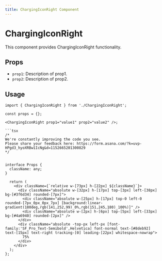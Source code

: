 ```yaml
---
title: ChargingIconRight Component
---
```


# ChargingIconRight

This component provides ChargingIconRight functionality.

## Props

- `prop1`: Description of prop1.
- `prop2`: Description of prop2.

## Usage

```tsx
import { ChargingIconRight } from './ChargingIconRight';

const props = {};

<ChargingIconRight prop1="value1" prop2="value2" />;

```tsx
/*
We're constantly improving the code you see. 
Please share your feedback here: https://form.asana.com/?k=uvp-HPgd3_hyoXRBw1IcNg&d=1152665201300829
*/


interface Props {
  className: any;
}

  return (
    <div className={`relative w-[73px] h-[22px] ${className}`}>
      <div className="absolute w-[32px] h-[17px] top-[3px] left-[38px] bg-[#3f6d34] rounded-[7px]">
        <div className="absolute w-[25px] h-[17px] top-0 left-0 rounded-[7px_0px_0px_7px] [background:linear-gradient(180deg,rgb(141,252,99)_0%,rgb(151,245,180)_100%)]" />
        <div className="absolute w-[2px] h-[6px] top-[5px] left-[33px] bg-[#4a6940] rounded-[2px]" />
      </div>
      <div className="absolute -top-px left-px [font-family:'SF_Pro_Text-Semibold',Helvetica] font-normal text-[#8deb92] text-[15px] text-right tracking-[0] leading-[22px] whitespace-nowrap">
        75%
      </div>
    </div>
  );
};

```